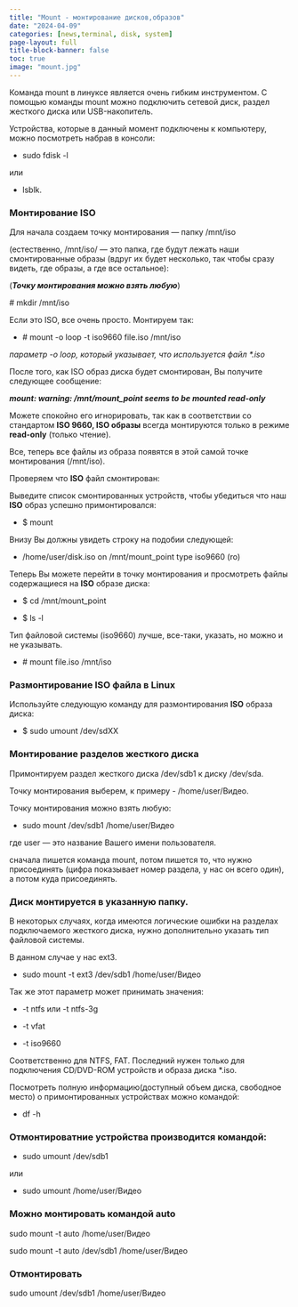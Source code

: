 ---
title: "Mount - монтирование дисков,образов"
date: "2024-04-09"
categories: [news,terminal, disk, system]
page-layout: full
title-block-banner: false
toc: true
image: "mount.jpg"
---

Команда mount в линуксе является очень гибким инструментом. С помощью команды mount можно подключить сетевой диск, раздел жесткого диска или USB-накопитель.

Устройства, которые в данный момент подключены к компьютеру, можно посмотреть набрав в консоли:

- sudo fdisk -l

или

- lsblk.

### Монтирование ISO

Для начала создаем точку монтирования — папку /mnt/iso

(естественно, /mnt/iso/ — это папка, где будут лежать наши смонтированные образы (вдруг их будет несколько, так чтобы сразу видеть, где образы, а где все остальное):

(***Точку монтирования можно взять любую***)

\# mkdir /mnt/iso

Если это ISO, все очень просто. Монтируем так:

- \# mount -o loop -t iso9660 file.iso /mnt/iso

*параметр -o loop, который указывает, что используется файл \*.iso*

После того, как ISO образ диска будет смонтирован, Вы получите следующее сообщение:

***mount: warning: /mnt/mount_point seems to be mounted read-only***

 Можете спокойно его игнорировать, так как в соответствии со стандартом **ISO 9660, ISO образы**
 всегда монтируются только в режиме **read-only** (только чтение).

Все, теперь все файлы из образа появятся в этой самой точке монтирования (/mnt/iso).

Проверяем что **ISO** файл смонтирован:

Выведите список смонтированных устройств, чтобы убедиться что наш **ISO** образ успешно
примонтировался:

- $ mount

Внизу Вы должны увидеть строку на подобии следующей:

- /home/user/disk.iso on /mnt/mount_point type iso9660 (ro)

Теперь Вы можете перейти в точку монтирования и просмотреть файлы содержащиеся на **ISO** образе
диска:

- $ cd /mnt/mount_point

- $ ls -l

Тип файловой системы (iso9660) лучше, все-таки, указать, но можно и не указывать.

- \# mount file.iso /mnt/iso

### Размонтирование **ISO** файла в **Linux**

Используйте следующую команду для размонтирования **ISO** образа диска:

- $ sudo umount /dev/sdXX

### Монтирование разделов жесткого диска

Примонтируем раздел жесткого диска /dev/sdb1 к диску /dev/sda.

Точку монтирования выберем, к примеру - /home/user/Видео.

Точку монтирования можно взять любую:

- sudo mount /dev/sdb1 /home/user/Видео

где user — это название Вашего имени пользователя.

сначала пишется команда mount, потом пишется то, что нужно присоединять (цифра показывает номер раздела, у нас он всего один), а потом куда присоединять.

### Диск монтируется в указанную папку.

В некоторых случаях, когда имеются логические ошибки на разделах подключаемого жесткого диска, нужно дополнительно указать тип файловой системы.

В данном случае у нас ext3.

- sudo mount -t ext3 /dev/sdb1 /home/user/Видео

Так же этот параметр может принимать значения:

- -t ntfs или -t ntfs-3g

- -t vfat

- -t iso9660

Соответственно для NTFS, FAT. Последний нужен только для подключения CD/DVD-ROM устройств и образа диска *.iso.

Посмотреть полную информацию(доступный объем диска, свободное место) о примонтированных устройствах можно командой:

- df -h

### Отмонтироватние устройства производится командой:

- sudo umount /dev/sdb1

или

- sudo umount /home/user/Видео

### Можно монтировать командой **auto**

sudo mount -t auto /home/user/Видео

sudo mount -t auto /dev/sdb1 /home/user/Видео

### Отмонтировать

sudo umount /dev/sdb1 /home/user/Видео




